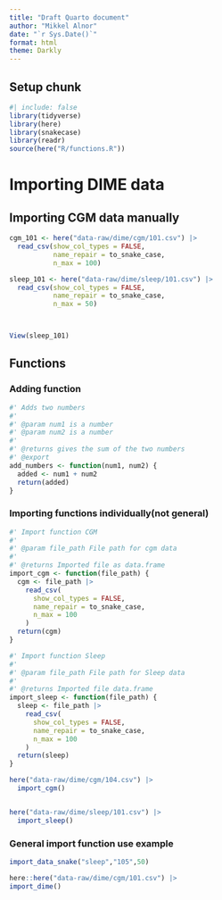 ```yaml
---
title: "Draft Quarto document"
author: "Mikkel Alnor"
date: "`r Sys.Date()`"
format: html
theme: Darkly
---
```


## Setup chunk

```r
#| include: false
library(tidyverse)
library(here)
library(snakecase)
library(readr)
source(here("R/functions.R"))
```

# Importing DIME data

## Importing CGM data manually

```r
cgm_101 <- here("data-raw/dime/cgm/101.csv") |>
  read_csv(show_col_types = FALSE,
           name_repair = to_snake_case,
           n_max = 100)

sleep_101 <- here("data-raw/dime/sleep/101.csv") |>
  read_csv(show_col_types = FALSE,
           name_repair = to_snake_case,
           n_max = 50)



View(sleep_101)

```

## Functions

### Adding function

```r
#' Adds two numbers
#'
#' @param num1 is a number
#' @param num2 is a number
#'
#' @returns gives the sum of the two numbers
#' @export
add_numbers <- function(num1, num2) {
  added <- num1 + num2
  return(added)
}

```

### Importing functions individually(not general)

```r

#' Import function CGM
#'
#' @param file_path File path for cgm data
#'
#' @returns Imported file as data.frame
import_cgm <- function(file_path) {
  cgm <- file_path |>
    read_csv(
      show_col_types = FALSE,
      name_repair = to_snake_case,
      n_max = 100
    )
  return(cgm)
}

#' Import function Sleep
#'
#' @param file_path File path for Sleep data
#'
#' @returns Imported file data.frame
import_sleep <- function(file_path) {
  sleep <- file_path |>
    read_csv(
      show_col_types = FALSE,
      name_repair = to_snake_case,
      n_max = 100
    )
  return(sleep)
}

here("data-raw/dime/cgm/104.csv") |>
  import_cgm()


here("data-raw/dime/sleep/101.csv") |>
  import_sleep()


```

### General import function use example 

```r
import_data_snake("sleep","105",50)

here::here("data-raw/dime/cgm/101.csv") |> 
import_dime() 

```
